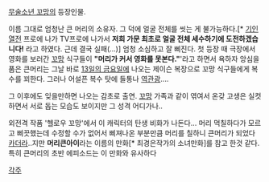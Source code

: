 [[무술소년 꼬망]]의 등장인물.

이름 그대로 엄청난 큰 머리의 소유자. 그 덕에 얼굴 전체를 씻는 게 불가능하다.[* [[기인열전]] 프로에 나가 TV프로에 나가서 '''저희 가문 최초로 얼굴 전체 세수하기에 도전하겠습니다!''' 라고 하였다. 근데 결국 실패(...)] 엄청 소심하고 잘 삐진다. 첫 등장 때 극장에서 영화를 보러간 [[꼬망]] 식구들이 '''"머리가 커서 영화를 못본다."''''라고 하면서 욕하자 앙심을 품은 큰머리는 그날 바로 [[13일의 금요일]]에 나오는 제이슨 복장으로 꼬망 식구들에게 복수를 꾀한다. 그러나 어설픈 복수 탓에 들통나 [[역관광]]....

그 이후에도 잊을만하면 나오는 감초로 출연. [[꼬망]] 가족과 같이 엮여서 온갖 고생은 실컷 하면서 서로 돕는 모습도 보이지만 그 성격 어디가나.. 

외전격 작품 '헬로우 꼬망'에서 이 캐릭터의 탄생 비화가 나돈다... 머리 먹칠하다가 모르고 삐끗했는데 수정할 수가 없어서 삐져나온 부분만큼 머리를 칠하니 큰머리가 되었다 [[카더라]]..지만 '''머리큰아이'''라는 이름의 만화[* 최경은작가의 소녀만화]를 참고 한것 같다. 특히 큰머리의 초반 에피소드는 이 만화와 유사하다


[[각주]]
